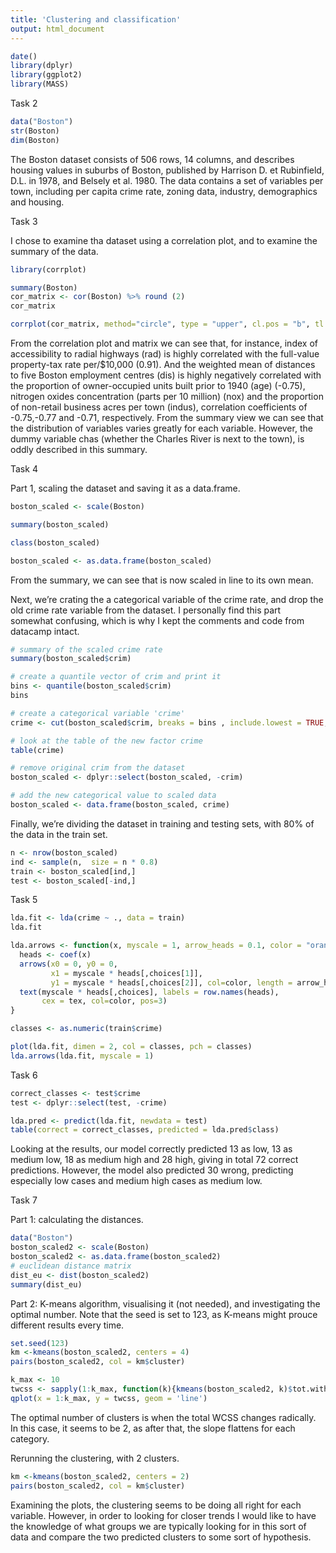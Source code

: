 ```yaml
---
title: 'Clustering and classification'
output: html_document
---
```


```r
date()
library(dplyr)
library(ggplot2)
library(MASS)
```

Task 2

```r
data("Boston")
str(Boston)
dim(Boston)
```
The Boston dataset consists of 506 rows, 14 columns, and describes housing values in suburbs of Boston, published by Harrison D. et Rubinfield, D.L. in 1978, and Belsely et al. 1980. The data contains a set of variables per town, including per capita crime rate, zoning data, industry, demographics and housing.

Task 3

I chose to examine tha dataset using a correlation plot, and to examine the summary of the data.

```r
library(corrplot)

summary(Boston)
cor_matrix <- cor(Boston) %>% round (2)
cor_matrix

corrplot(cor_matrix, method="circle", type = "upper", cl.pos = "b", tl.pos = "d", tl.cex = 0.6)

```
From the correlation plot and matrix we can see that, for instance, index of accessibility to radial highways (rad) is highly correlated with the full-value property-tax rate per/$10,000 (0.91). And the weighted mean of distances to five Boston employment centres (dis) is highly negatively correlated with the proportion of owner-occupied units built prior to 1940 (age) (-0.75), nitrogen oxides concentration (parts per 10 million) (nox) and the proportion of non-retail business acres per town (indus), correlation coefficients of -0.75,-0.77 and -0.71, respectively. From the summary view we can see that the distribution of variables varies greatly for each variable. However, the dummy variable chas (whether the Charles River is next to the town), is oddly described in this summary.


Task 4 

Part 1, scaling the dataset and saving it as a data.frame.
```r
boston_scaled <- scale(Boston)

summary(boston_scaled)

class(boston_scaled)

boston_scaled <- as.data.frame(boston_scaled)
```
From the summary, we can see that is now scaled in line to its own mean.

Next, we're crating the a categorical variable of the crime rate, and drop the old crime rate variable from the dataset. I personally find this part somewhat confusing, which is why I kept the comments and code from datacamp intact.

```r
# summary of the scaled crime rate
summary(boston_scaled$crim)

# create a quantile vector of crim and print it
bins <- quantile(boston_scaled$crim)
bins

# create a categorical variable 'crime'
crime <- cut(boston_scaled$crim, breaks = bins , include.lowest = TRUE, label = c("low", "med_low", "med_high", "high"))

# look at the table of the new factor crime
table(crime)

# remove original crim from the dataset
boston_scaled <- dplyr::select(boston_scaled, -crim)

# add the new categorical value to scaled data
boston_scaled <- data.frame(boston_scaled, crime)

```

Finally, we're dividing the dataset in training and testing sets, with 80% of the data in the train set.

```r
n <- nrow(boston_scaled)
ind <- sample(n,  size = n * 0.8)
train <- boston_scaled[ind,]
test <- boston_scaled[-ind,]
```

Task 5

```r
lda.fit <- lda(crime ~ ., data = train)
lda.fit

lda.arrows <- function(x, myscale = 1, arrow_heads = 0.1, color = "orange", tex = 0.75, choices = c(1,2)){
  heads <- coef(x)
  arrows(x0 = 0, y0 = 0, 
         x1 = myscale * heads[,choices[1]], 
         y1 = myscale * heads[,choices[2]], col=color, length = arrow_heads)
  text(myscale * heads[,choices], labels = row.names(heads), 
       cex = tex, col=color, pos=3)
}

classes <- as.numeric(train$crime)

plot(lda.fit, dimen = 2, col = classes, pch = classes)
lda.arrows(lda.fit, myscale = 1)

```

Task 6

```r
correct_classes <- test$crime
test <- dplyr::select(test, -crime)

lda.pred <- predict(lda.fit, newdata = test)
table(correct = correct_classes, predicted = lda.pred$class)
```
Looking at the results, our model correctly predicted 13 as low, 13 as medium low, 18 as medium high and 28 high, giving in total 72 correct predictions. However, the model also predicted 30 wrong, predicting especially low cases and medium high cases as medium low.

Task 7

Part 1: calculating the distances.
```r
data("Boston")
boston_scaled2 <- scale(Boston)
boston_scaled2 <- as.data.frame(boston_scaled2)
# euclidean distance matrix
dist_eu <- dist(boston_scaled2)
summary(dist_eu)
```

Part 2: K-means algorithm, visualising it (not needed), and investigating the optimal number. Note that the seed is set to 123, as K-means might prouce different results every time.
```r
set.seed(123)
km <-kmeans(boston_scaled2, centers = 4)
pairs(boston_scaled2, col = km$cluster)

k_max <- 10
twcss <- sapply(1:k_max, function(k){kmeans(boston_scaled2, k)$tot.withinss})
qplot(x = 1:k_max, y = twcss, geom = 'line')
```

The optimal number of clusters is when the total WCSS changes radically. In this case, it seems to be 2, as after that, the slope flattens for each category.

Rerunning the clustering, with 2 clusters.

```r
km <-kmeans(boston_scaled2, centers = 2)
pairs(boston_scaled2, col = km$cluster)
```


Examining the plots, the clustering seems to be doing all right for each variable. However, in order to looking for closer trends I would like to have the knowledge of what groups we are typically looking for in this sort of data and compare the two predicted clusters to some sort of hypothesis.





